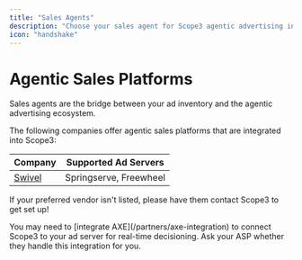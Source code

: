 ```yaml
---
title: "Sales Agents"
description: "Choose your sales agent for Scope3 agentic advertising integration"
icon: "handshake"
---
```


# Agentic Sales Platforms

Sales agents are the bridge between your ad inventory and the agentic advertising ecosystem.

The following companies offer agentic sales platforms that are integrated into Scope3:

| Company                     | Supported Ad Servers |
| --------------------------- | -------------------- |
| [Swivel](https://swivel.ai) | Springserve, Freewheel |

If your preferred vendor isn't listed, please have them contact Scope3 to get set up!

<Info>
You may need to [integrate AXE](/partners/axe-integration) to connect Scope3 to your ad server for real-time decisioning. Ask your ASP whether they handle this integration for you.
</Info>
